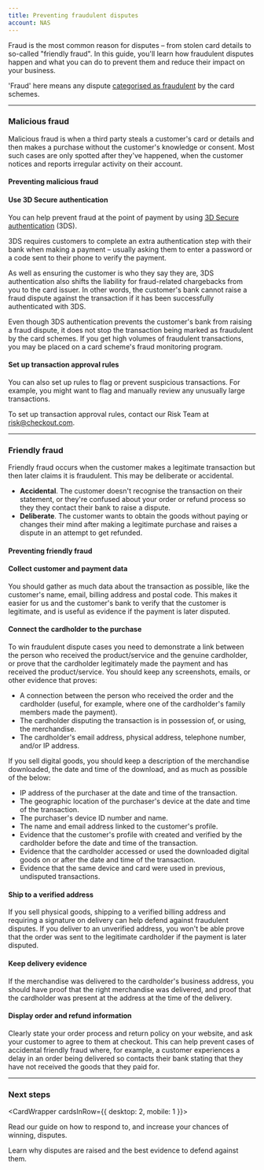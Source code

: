 ```yaml
---
title: Preventing fraudulent disputes
account: NAS
---
```


Fraud is the most common reason for disputes – from stolen card details to so-called "friendly fraud". In this guide, you'll learn how fraudulent disputes happen and what you can do to prevent them and reduce their impact on your business.

<TipBox variant="info">

'Fraud' here means any dispute [categorised as fraudulent](/resources/codes/chargeback-codes) by the card schemes.

</TipBox>

---

### Malicious fraud

Malicious fraud is when a third party steals a customer's card or details and then makes a purchase without the customer's knowledge or consent. Most such cases are only spotted after they've happened, when the customer notices and reports irregular activity on their account.

#### Preventing malicious fraud

#### Use 3D Secure authentication

You can help prevent fraud at the point of payment by using [3D Secure authentication](/risk-management/sessions) (3DS).

3DS requires customers to complete an extra authentication step with their bank when making a payment – usually asking them to enter a password or a code sent to their phone to verify the payment.

As well as ensuring the customer is who they say they are, 3DS authentication also shifts the liability for fraud-related chargebacks from you to the card issuer. In other words, the customer's bank cannot raise a fraud dispute against the transaction if it has been successfully authenticated with 3DS.

<TipBox variant="note">

Even though 3DS authentication prevents the customer's bank from raising a fraud dispute, it does not stop the transaction being marked as fraudulent by the card schemes. If you get high volumes of fraudulent transactions, you may be placed on a card scheme's fraud monitoring program.

</TipBox>

#### Set up transaction approval rules

You can also set up rules to flag or prevent suspicious transactions. For example, you might want to flag and manually review any unusually large transactions.

<TipBox variant="tip">

To set up transaction approval rules, contact our Risk Team at risk@checkout.com.

</TipBox>

---

### Friendly fraud

Friendly fraud occurs when the customer makes a legitimate transaction but then later claims it is fraudulent. This may be deliberate or accidental.

- **Accidental**. The customer doesn't recognise the transaction on their statement, or they're confused about your order or refund process so they they contact their bank to raise a dispute.
- **Deliberate**. The customer wants to obtain the goods without paying or changes their mind after making a legitimate purchase and raises a dispute in an attempt to get refunded.

#### Preventing friendly fraud

#### Collect customer and payment data

You should gather as much data about the transaction as possible, like the customer's name, email, billing address and postal code. This makes it easier for us and the customer's bank to verify that the customer is legitimate, and is useful as evidence if the payment is later disputed.

#### Connect the cardholder to the purchase

To win fraudulent dispute cases you need to demonstrate a link between the person who received the product/service and the genuine cardholder, or prove that the cardholder legitimately made the payment and has received the product/service. You should keep any screenshots, emails, or other evidence that proves:

- A connection between the person who received the order and the cardholder (useful, for example, where one of the cardholder's family members made the payment).
- The cardholder disputing the transaction is in possession of, or using, the merchandise.
- The cardholder's email address, physical address, telephone number, and/or IP address.

If you sell digital goods, you should keep a description of the merchandise downloaded, the date and time of the download, and as much as possible of the below:

- IP address of the purchaser at the date and time of the transaction.
- The geographic location of the purchaser's device at the date and time of the transaction.
- The purchaser's device ID number and name.
- The name and email address linked to the customer's profile.
- Evidence that the customer's profile with created and verified by the cardholder before the date and time of the transaction.
- Evidence that the cardholder accessed or used the downloaded digital goods on or after the date and time of the transaction.
- Evidence that the same device and card were used in previous, undisputed transactions.

#### Ship to a verified address

If you sell physical goods, shipping to a verified billing address and requiring a signature on delivery can help defend against fraudulent disputes. If you deliver to an unverified address, you won't be able prove that the order was sent to the legitimate cardholder if the payment is later disputed.

#### Keep delivery evidence

If the merchandise was delivered to the cardholder's business address, you should have proof that the right merchandise was delivered, and proof that the cardholder was present at the address at the time of the delivery.

#### Display order and refund information

Clearly state your order process and return policy on your website, and ask your customer to agree to them at checkout. This can help prevent cases of accidental friendly fraud where, for example, a customer experiences a delay in an order being delivered so contacts their bank stating that they have not received the goods that they paid for.

---

### Next steps

<CardWrapper cardsInRow={{ desktop: 2, mobile: 1 }}>
<Card title="Responding to disputes" href="/risk-management/disputes/responding-to-disputes">

Read our guide on how to respond to, and increase your chances of winning, disputes.

</Card>
<Card title="Dispute reasons and recommended evidence" href="/risk-management/disputes/responding-to-disputes/dispute-reasons-and-recommended-evidence">

Learn why disputes are raised and the best evidence to defend against them.

</Card>
</CardWrapper>




